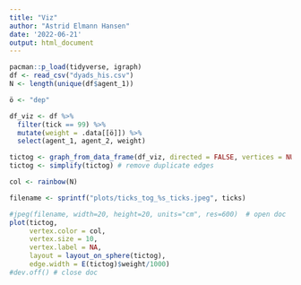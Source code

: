 ```yaml
---
title: "Viz"
author: "Astrid Elmann Hansen"
date: '2022-06-21'
output: html_document
---
```


```r
pacman::p_load(tidyverse, igraph)
df <- read_csv("dyads_his.csv")
N <- length(unique(df$agent_1))
```

```r

ö <- "dep"

```


```r
df_viz <- df %>% 
  filter(tick == 99) %>% 
  mutate(weight = .data[[ö]]) %>% 
  select(agent_1, agent_2, weight) 

tictog <- graph_from_data_frame(df_viz, directed = FALSE, vertices = NULL) # make into igraph object
tictog <- simplify(tictog) # remove duplicate edges
```


```r
col <- rainbow(N)

filename <- sprintf("plots/ticks_tog_%s_ticks.jpeg", ticks)

#jpeg(filename, width=20, height=20, units="cm", res=600)  # open doc
plot(tictog, 
     vertex.color = col,
     vertex.size = 10,
     vertex.label = NA,
     layout = layout_on_sphere(tictog),
     edge.width = E(tictog)$weight/1000)
#dev.off() # close doc
```

